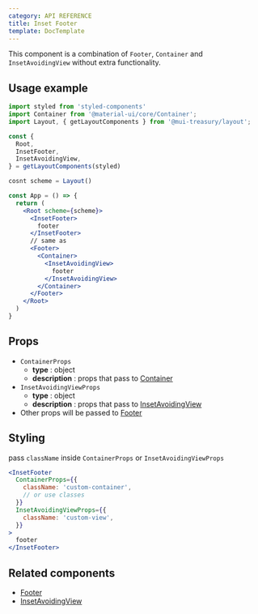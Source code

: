 ```yaml
---
category: API REFERENCE
title: Inset Footer
template: DocTemplate
---
```


This component is a combination of `Footer`, `Container` and `InsetAvoidingView` without extra functionality.

## Usage example

```jsx
import styled from 'styled-components'
import Container from '@material-ui/core/Container';
import Layout, { getLayoutComponents } from '@mui-treasury/layout';

const {
  Root,
  InsetFooter,
  InsetAvoidingView,
} = getLayoutComponents(styled)

cosnt scheme = Layout()

const App = () => {
  return (
    <Root scheme={scheme}>
      <InsetFooter>
        footer
      </InsetFooter>
      // same as
      <Footer>
        <Container>
          <InsetAvoidingView>
            footer
          </InsetAvoidingView>
        </Container>
      </Footer>
    </Root>
  )
}
```

## Props

- `ContainerProps`
  - **type** : object
  - **description** : props that pass to [Container](https://material-ui.com/api/container/#container-api)
- `InsetAvoidingViewProps`
  - **type** : object
  - **description** : props that pass to [InsetAvoidingView](/layout/api-reference/inset-avoiding-view)
- Other props will be passed to [Footer](/layout/api-reference/footer)

## Styling

pass `className` inside `ContainerProps` or `InsetAvoidingViewProps`

```jsx
<InsetFooter
  ContainerProps={{
    className: 'custom-container',
    // or use classes
  }}
  InsetAvoidingViewProps={{
    className: 'custom-view',
  }}
>
  footer
</InsetFooter>
```

## Related components
- [Footer](/layout/api-reference/footer)
- [InsetAvoidingView](/layout/api-reference/inset-avoiding-view)